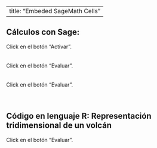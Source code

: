 


---
title: "Embeded SageMath Cells"
---
<script src="https://sagecell.sagemath.org/static/embedded_sagecell.js"></script>
<script>
    // Make the div with id 'mycell' a Sage cell
    sagecell.makeSagecell({inputLocation:  '#mycell',
                           template:       sagecell.templates.minimal,
                           evalButtonText: 'Activar'});
    // Make *any* div with class 'compute' a Sage cell
    sagecell.makeSagecell({inputLocation: 'div.compute',
                           evalButtonText: 'Evaluar'});
    // Make *any* div with class 'compute' a Sage cell
    sagecell.makeSagecell({inputLocation: 'div.computeR',
                           languages: ["r"],
                           evalButtonText: 'Evaluar'});                       
</script>

<h2>Cálculos con Sage:</h2>
  Click en el botón "Activar".
<div id="mycell">
<script type="text/x-sage">
@interact
def _(a=(0, 10)):
     print("El coseno de "+ str(a) +" es "+str(cos(a))) 
plot(cos(x),(x, 0, 10))
</script>
</div>
<br><br>
 Click en el botón "Evaluar".
<div class="compute">
<script type="text/x-sage">plot(sin(x), (x, 0, 2*pi))
</script>
</div>
<br><br>
 Click en el botón "Evaluar".
<div class="compute">
<script type="text/x-sage">
@interact
def f(n=(0, 10)):
    print(2^n)
</script>
</div>
<br><br>
<h2>Código en lenguaje R: Representación tridimensional de un volcán</h2>
Click en el botón "Evaluar".
<div class="computeR">
<script type="text/x-sage">
persp(x = 10*(1:nrow(volcano)), y=10*(1:ncol(volcano)), z=3*volcano, 
      theta = 135, phi = 30, col = "green3", scale = FALSE,
      ltheta = -120, shade = 0.75, border = NA, box = FALSE, main="Volcán Maunga Whau, Auckland, NZ")
</script>
</div>
<br>


